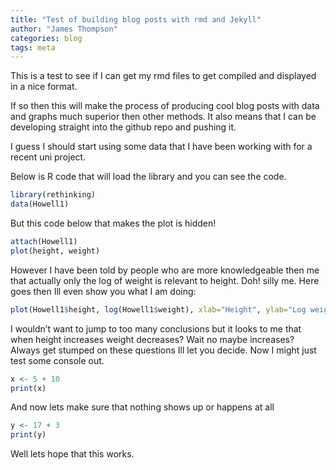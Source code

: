 ```yaml
---
title: "Test of building blog posts with rmd and Jekyll"
author: "James Thompson"
categories: blog
tags: meta
---
```

This is a test to see if I can get my rmd files to get compiled and displayed in a nice format.

If so then this will make the process of producing cool blog posts with data and graphs much superior then other methods. It also means that I can be developing straight into the github repo and pushing it.

I guess I should start using some data that I have been working with for a recent uni project.

Below is R code that will load the library and you can see the code.
```r
library(rethinking)
data(Howell1)
```

But this code below that makes the plot is hidden!

```r
attach(Howell1)
plot(height, weight)
```

However I have been told by people who are more knowledgeable then me that actually only the log of weight is relevant to height. Doh! silly me. Here goes then Ill even show you what I am doing:
```r
plot(Howell1$height, log(Howell1$weight), xlab="Height", ylab="Log weight")
```

I wouldn't want to jump to too many conclusions but it looks to me that when height increases weight decreases? Wait no maybe increases? Always get stumped on these questions Ill let you decide. Now I might just test some console out.
```r
x <- 5 + 10
print(x)
```

And now lets make sure that nothing shows up or happens at all

```r
y <- 17 + 3
print(y)
```

Well lets hope that this works.